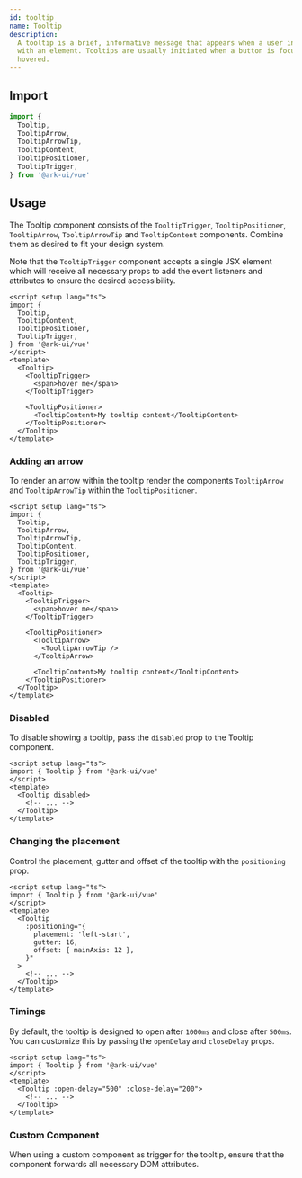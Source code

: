 ```yaml
---
id: tooltip
name: Tooltip
description:
  A tooltip is a brief, informative message that appears when a user interacts
  with an element. Tooltips are usually initiated when a button is focused or
  hovered.
---
```


## Import

```ts
import {
  Tooltip,
  TooltipArrow,
  TooltipArrowTip,
  TooltipContent,
  TooltipPositioner,
  TooltipTrigger,
} from '@ark-ui/vue'
```

## Usage

The Tooltip component consists of the `TooltipTrigger`, `TooltipPositioner`,
`TooltipArrow`, `TooltipArrowTip` and `TooltipContent` components. Combine them
as desired to fit your design system.

Note that the `TooltipTrigger` component accepts a single JSX element which will
receive all necessary props to add the event listeners and attributes to ensure
the desired accessibility.

```vue
<script setup lang="ts">
import {
  Tooltip,
  TooltipContent,
  TooltipPositioner,
  TooltipTrigger,
} from '@ark-ui/vue'
</script>
<template>
  <Tooltip>
    <TooltipTrigger>
      <span>hover me</span>
    </TooltipTrigger>

    <TooltipPositioner>
      <TooltipContent>My tooltip content</TooltipContent>
    </TooltipPositioner>
  </Tooltip>
</template>
```

### Adding an arrow

To render an arrow within the tooltip render the components `TooltipArrow` and
`TooltipArrowTip` within the `TooltipPositioner`.

```vue {7-9}
<script setup lang="ts">
import {
  Tooltip,
  TooltipArrow,
  TooltipArrowTip,
  TooltipContent,
  TooltipPositioner,
  TooltipTrigger,
} from '@ark-ui/vue'
</script>
<template>
  <Tooltip>
    <TooltipTrigger>
      <span>hover me</span>
    </TooltipTrigger>

    <TooltipPositioner>
      <TooltipArrow>
        <TooltipArrowTip />
      </TooltipArrow>

      <TooltipContent>My tooltip content</TooltipContent>
    </TooltipPositioner>
  </Tooltip>
</template>
```

### Disabled

To disable showing a tooltip, pass the `disabled` prop to the Tooltip component.

```vue
<script setup lang="ts">
import { Tooltip } from '@ark-ui/vue'
</script>
<template>
  <Tooltip disabled>
    <!-- ... -->
  </Tooltip>
</template>
```

### Changing the placement

Control the placement, gutter and offset of the tooltip with the `positioning`
prop.

```vue
<script setup lang="ts">
import { Tooltip } from '@ark-ui/vue'
</script>
<template>
  <Tooltip
    :positioning="{
      placement: 'left-start',
      gutter: 16,
      offset: { mainAxis: 12 },
    }"
  >
    <!-- ... -->
  </Tooltip>
</template>
```

### Timings

By default, the tooltip is designed to open after `1000ms` and close after
`500ms`. You can customize this by passing the `openDelay` and `closeDelay`
props.

```vue
<script setup lang="ts">
import { Tooltip } from '@ark-ui/vue'
</script>
<template>
  <Tooltip :open-delay="500" :close-delay="200">
    <!-- ... -->
  </Tooltip>
</template>
```

### Custom Component

When using a custom component as trigger for the tooltip, ensure that the
component forwards all necessary DOM attributes.
